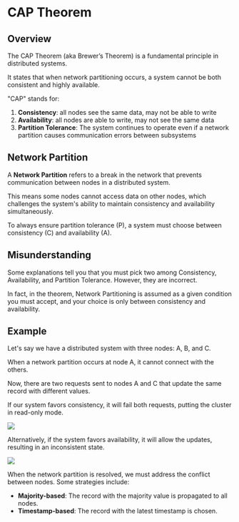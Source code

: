 # CAP Theorem

## Overview

The CAP Theorem (aka Brewer’s Theorem) is a fundamental principle in distributed systems.

It states that when network partitioning occurs, a system cannot be both consistent and highly available.

"CAP" stands for:
1. **Consistency**: all nodes see the same data, may not be able to write
2. **Availability**: all nodes are able to write, may not see the same data
3. **Partition Tolerance**: The system continues to operate even if a network partition causes communication errors between subsystems


## Network Partition

A **Network Partition** refers to a break in the network that prevents communication between nodes in a distributed system. 

This means some nodes cannot access data on other nodes, which challenges the system's ability to maintain consistency and availability simultaneously.

To always ensure partition tolerance (P), a system must choose between consistency (C) and availability (A).


## Misunderstanding

Some explanations tell you that you must pick two among Consistency, Availability, and Partition Tolerance. However, they are incorrect.

In fact, in the theorem, Network Partitioning is assumed as a given condition you must accept, and your choice is only between consistency and availability.


## Example

Let's say we have a distributed system with three nodes: A, B, and C.

When a network partition occurs at node A, it cannot connect with the others.

Now, there are two requests sent to nodes A and C that update the same record with different values.

If our system favors consistency, it will fail both requests, putting the cluster in read-only mode.

![](./cap-theorem/consistency.drawio.svg)

Alternatively, if the system favors availability, it will allow the updates, resulting in an inconsistent state.

![](./cap-theorem/availability.drawio.svg)

When the network partition is resolved, we must address the conflict between nodes. Some strategies include:
- **Majority-based**: The record with the majority value is propagated to all nodes.
- **Timestamp-based**: The record with the latest timestamp is chosen.
